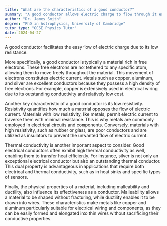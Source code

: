 ```yaml
---
title: "What are the characteristics of a good conductor?"
summary: "A good conductor allows electric charge to flow through it easily due to its low resistance."
author: "Dr. James Smith"
degree: "PhD in Astrophysics, University of Cambridge"
tutor_type: "GCSE Physics Tutor"
date: 2024-04-27
---
```


A good conductor facilitates the easy flow of electric charge due to its low resistance.

More specifically, a good conductor is typically a material rich in free electrons. These free electrons are not tethered to any specific atom, allowing them to move freely throughout the material. This movement of electrons constitutes electric current. Metals such as copper, aluminum, and silver are excellent conductors because they possess a high density of free electrons. For example, copper is extensively used in electrical wiring due to its outstanding conductivity and relatively low cost.

Another key characteristic of a good conductor is its low resistivity. Resistivity quantifies how much a material opposes the flow of electric current. Materials with low resistivity, like metals, permit electric current to traverse them with minimal resistance. This is why metals are commonly employed in electrical circuits and components. Conversely, materials with high resistivity, such as rubber or glass, are poor conductors and are utilized as insulators to prevent the unwanted flow of electric current.

Thermal conductivity is another important aspect to consider. Good electrical conductors often exhibit high thermal conductivity as well, enabling them to transfer heat efficiently. For instance, silver is not only an exceptional electrical conductor but also an outstanding thermal conductor. This dual property is advantageous in applications that require both electrical and thermal conductivity, such as in heat sinks and specific types of sensors.

Finally, the physical properties of a material, including malleability and ductility, also influence its effectiveness as a conductor. Malleability allows a material to be shaped without fracturing, while ductility enables it to be drawn into wires. These characteristics make metals like copper and aluminum particularly suitable for electrical wiring and components, as they can be easily formed and elongated into thin wires without sacrificing their conductive properties.
    